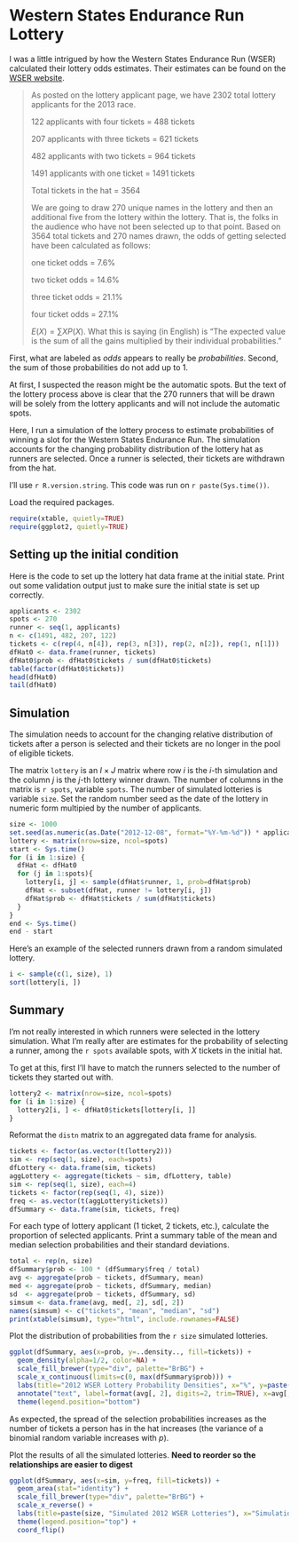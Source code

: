 Western States Endurance Run Lottery
====================================
I was a little intrigued by how the Western States Endurance Run (WSER) calculated their lottery odds estimates. Their estimates can be found on the [WSER website](http://www.wser.org/2012/12/03/dec-8-lottery-details).

> As posted on the lottery applicant page, we have 2302 total lottery applicants for the 2013 race.
>
> 122 applicants with four tickets = 488 tickets
>
> 207 applicants with three tickets = 621 tickets
>
> 482 applicants with two tickets = 964 tickets
>
> 1491 applicants with one ticket = 1491 tickets
>
> Total tickets in the hat = 3564
>
> We are going to draw 270 unique names in the lottery and then an additional five from the lottery within the lottery. That is, the folks in the audience who have not been selected up to that point. Based on 3564 total tickets and 270 names drawn, the odds of getting selected have been calculated as follows:
>
> one ticket odds = 7.6%
>
> two ticket odds = 14.6%
>
> three ticket odds = 21.1%
>
> four ticket odds = 27.1%
>
> $E(X) = \sum X P(X)$. What this is saying (in English) is "The expected value is the sum of all the gains multiplied by their individual probabilities."

First, what are labeled as *odds* appears to really be *probabilities*. Second, the sum of those probabilities do not add up to 1.

At first, I suspected the reason might be the automatic spots. But the text of the lottery process above is clear that the 270 runners that will be drawn will be solely from the lottery applicants and will not include the automatic spots.

Here, I run a simulation of the lottery process to estimate probabilities of winning a slot for the Western States Endurance Run. The simulation accounts for the changing probability distribution of the lottery hat as runners are selected. Once a runner is selected, their tickets are withdrawn from the hat.

I'll use `r R.version.string`. This code was run on `r paste(Sys.time())`.

Load the required packages.
```r
require(xtable, quietly=TRUE)
require(ggplot2, quietly=TRUE)
```


Setting up the initial condition
--------------------------------
Here is the code to set up the lottery hat data frame at the initial state. Print out some validation output just to make sure the initial state is set up correctly.
```r
applicants <- 2302
spots <- 270
runner <- seq(1, applicants)
n <- c(1491, 482, 207, 122)
tickets <- c(rep(4, n[4]), rep(3, n[3]), rep(2, n[2]), rep(1, n[1]))
dfHat0 <- data.frame(runner, tickets)
dfHat0$prob <- dfHat0$tickets / sum(dfHat0$tickets)
table(factor(dfHat0$tickets))
head(dfHat0)
tail(dfHat0)
```


Simulation
----------
The simulation needs to account for the changing relative distribution of tickets after a person is selected and their tickets are no longer in the pool of eligible tickets.

The matrix `lottery` is an $I \times J$ matrix where row $i$ is the $i$-th simulation and the column $j$ is the $j$-th lottery winner drawn. The number of columns in the matrix is `r spots`, variable `spots`. The number of simulated lotteries is variable `size`. Set the random number seed as the date of the lottery in numeric form multipied by the number of applicants.
```r
size <- 1000
set.seed(as.numeric(as.Date("2012-12-08", format="%Y-%m-%d")) * applicants)
lottery <- matrix(nrow=size, ncol=spots)
start <- Sys.time()
for (i in 1:size) {
  dfHat <- dfHat0
  for (j in 1:spots){
    lottery[i, j] <- sample(dfHat$runner, 1, prob=dfHat$prob)
    dfHat <- subset(dfHat, runner != lottery[i, j])
    dfHat$prob <- dfHat$tickets / sum(dfHat$tickets)
  }
}
end <- Sys.time()
end - start
```

Here's an example of the selected runners drawn from a random simulated lottery.
```r
i <- sample(c(1, size), 1)
sort(lottery[i, ])
```


Summary
-------
I'm not really interested in which runners were selected in the lottery simulation. What I'm really after are estimates for the probability of selecting a runner, among the `r spots` available spots, with $X$ tickets in the initial hat.

To get at this, first I'll have to match the runners selected to the number of tickets they started out with.
```r
lottery2 <- matrix(nrow=size, ncol=spots)
for (i in 1:size) {
  lottery2[i, ] <- dfHat0$tickets[lottery[i, ]]
}
```
Reformat the `distn` matrix to an aggregated data frame for analysis.
```r
tickets <- factor(as.vector(t(lottery2)))
sim <- rep(seq(1, size), each=spots)
dfLottery <- data.frame(sim, tickets)
aggLottery <- aggregate(tickets ~ sim, dfLottery, table)
sim <- rep(seq(1, size), each=4)
tickets <- factor(rep(seq(1, 4), size))
freq <- as.vector(t(aggLottery$tickets))
dfSummary <- data.frame(sim, tickets, freq)
```
For each type of lottery applicant (1 ticket, 2 tickets, etc.), calculate the proportion of selected applicants. Print a summary table of the mean and median selection probabilities and their standard deviations.
```r
total <- rep(n, size)
dfSummary$prob <- 100 * (dfSummary$freq / total)
avg <- aggregate(prob ~ tickets, dfSummary, mean)
med <- aggregate(prob ~ tickets, dfSummary, median)
sd  <- aggregate(prob ~ tickets, dfSummary, sd)
simsum <- data.frame(avg, med[, 2], sd[, 2])
names(simsum) <- c("tickets", "mean", "median", "sd")
print(xtable(simsum), type="html", include.rownames=FALSE)
```
Plot the distribution of probabilities from the `r size` simulated lotteries.
```r
ggplot(dfSummary, aes(x=prob, y=..density.., fill=tickets)) +
  geom_density(alpha=1/2, color=NA) +
  scale_fill_brewer(type="div", palette="BrBG") +
  scale_x_continuous(limits=c(0, max(dfSummary$prob))) +
  labs(title="2012 WSER Lottery Probability Densities", x="%", y=paste("Proportion of", size, "simulations"), fill="Tickets") +
  annotate("text", label=format(avg[, 2], digits=2, trim=TRUE), x=avg[, 2], y=c(0.84, 0.3, 0.2, 0.13)) +
  theme(legend.position="bottom")
```
As expected, the spread of the selection probabilities increases as the number of tickets a person has in the hat increases (the variance of a binomial random variable increases with $p$).

Plot the results of all the simulated lotteries. **Need to reorder so the relationships are easier to digest**
```r
ggplot(dfSummary, aes(x=sim, y=freq, fill=tickets)) +
  geom_area(stat="identity") +
  scale_fill_brewer(type="div", palette="BrBG") +
  scale_x_reverse() +
  labs(title=paste(size, "Simulated 2012 WSER Lotteries"), x="Simulation", y="Number of selected runners", fill="Tickets") +
  theme(legend.position="top") +
  coord_flip()
```
